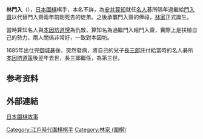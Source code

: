 '''林門入'''（{{bd|1640年||1686年|catIdx=H}}），[[日本|日本]][[圍棋|圍棋]]棋手，本名不詳，為[[第二世安井算知|安井算知]]就任[[名人|名人]]碁所隔年過繼給[[林門入齋|門入齋]]以代替門入齋兩年前剛死去的徒弟。之後承襲門入齋的俸祿，[[林家_(圍棋)|林家]]正式誕生。

當時算知名人與[[第三世本因坊道悅|本因坊道悅]]為仇敵，算知名為過繼門入給門入齋，實際上是扶植自己的勢力，兩人關係非常好，一致對本因坊。

1685年出仕完[[御城棋|御城碁]]後，突然發病，將自己的兒子[[林玄悅門入|長三郎]]託付給當時的名人碁所[[第四世本因坊道策|本因坊道策]]後翌年去世，長三郎繼任，為第三世。

==参考资料==
{{reflist}}

== 外部連結 ==
[https://web.archive.org/web/20150418000611/http://www.flygo.net/history/jhistory/jhistory_index.html 日本圍棋故事]

{{圍棋林家}}

[[Category:江戶時代圍棋棋手|Category:江戶時代圍棋棋手]]
[[Category:林家_(圍棋)|Category:林家 (圍棋)]]